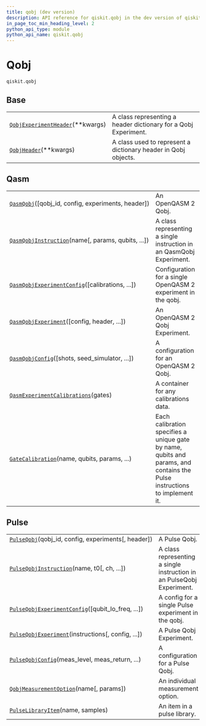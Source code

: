 ```yaml
---
title: qobj (dev version)
description: API reference for qiskit.qobj in the dev version of qiskit
in_page_toc_min_heading_level: 2
python_api_type: module
python_api_name: qiskit.qobj
---
```


<span id="module-qiskit.qobj" />

<span id="qiskit-qobj" />

<span id="qobj-qiskit-qobj" />

# Qobj

`qiskit.qobj`

## Base

|                                                                                                      |                                                                 |
| ---------------------------------------------------------------------------------------------------- | --------------------------------------------------------------- |
| [`QobjExperimentHeader`](qobj-qobj-experiment-header "qiskit.qobj.QobjExperimentHeader")(\*\*kwargs) | A class representing a header dictionary for a Qobj Experiment. |
| [`QobjHeader`](qobj-qobj-header "qiskit.qobj.QobjHeader")(\*\*kwargs)                                | A class used to represent a dictionary header in Qobj objects.  |

## Qasm

|                                                                                                                             |                                                                                                                           |
| --------------------------------------------------------------------------------------------------------------------------- | ------------------------------------------------------------------------------------------------------------------------- |
| [`QasmQobj`](qobj-qasm-qobj "qiskit.qobj.QasmQobj")(\[qobj\_id, config, experiments, header])                               | An OpenQASM 2 Qobj.                                                                                                       |
| [`QasmQobjInstruction`](qobj-qasm-qobj-instruction "qiskit.qobj.QasmQobjInstruction")(name\[, params, qubits, ...])         | A class representing a single instruction in an QasmQobj Experiment.                                                      |
| [`QasmQobjExperimentConfig`](qobj-qasm-qobj-experiment-config "qiskit.qobj.QasmQobjExperimentConfig")(\[calibrations, ...]) | Configuration for a single OpenQASM 2 experiment in the qobj.                                                             |
| [`QasmQobjExperiment`](qobj-qasm-qobj-experiment "qiskit.qobj.QasmQobjExperiment")(\[config, header, ...])                  | An OpenQASM 2 Qobj Experiment.                                                                                            |
| [`QasmQobjConfig`](qobj-qasm-qobj-config "qiskit.qobj.QasmQobjConfig")(\[shots, seed\_simulator, ...])                      | A configuration for an OpenQASM 2 Qobj.                                                                                   |
| [`QasmExperimentCalibrations`](qobj-qasm-experiment-calibrations "qiskit.qobj.QasmExperimentCalibrations")(gates)           | A container for any calibrations data.                                                                                    |
| [`GateCalibration`](qobj-gate-calibration "qiskit.qobj.GateCalibration")(name, qubits, params, ...)                         | Each calibration specifies a unique gate by name, qubits and params, and contains the Pulse instructions to implement it. |

## Pulse

|                                                                                                                                   |                                                                       |
| --------------------------------------------------------------------------------------------------------------------------------- | --------------------------------------------------------------------- |
| [`PulseQobj`](qobj-pulse-qobj "qiskit.qobj.PulseQobj")(qobj\_id, config, experiments\[, header])                                  | A Pulse Qobj.                                                         |
| [`PulseQobjInstruction`](qobj-pulse-qobj-instruction "qiskit.qobj.PulseQobjInstruction")(name, t0\[, ch, ...])                    | A class representing a single instruction in an PulseQobj Experiment. |
| [`PulseQobjExperimentConfig`](qobj-pulse-qobj-experiment-config "qiskit.qobj.PulseQobjExperimentConfig")(\[qubit\_lo\_freq, ...]) | A config for a single Pulse experiment in the qobj.                   |
| [`PulseQobjExperiment`](qobj-pulse-qobj-experiment "qiskit.qobj.PulseQobjExperiment")(instructions\[, config, ...])               | A Pulse Qobj Experiment.                                              |
| [`PulseQobjConfig`](qobj-pulse-qobj-config "qiskit.qobj.PulseQobjConfig")(meas\_level, meas\_return, ...)                         | A configuration for a Pulse Qobj.                                     |
| [`QobjMeasurementOption`](qobj-qobj-measurement-option "qiskit.qobj.QobjMeasurementOption")(name\[, params])                      | An individual measurement option.                                     |
| [`PulseLibraryItem`](qobj-pulse-library-item "qiskit.qobj.PulseLibraryItem")(name, samples)                                       | An item in a pulse library.                                           |

